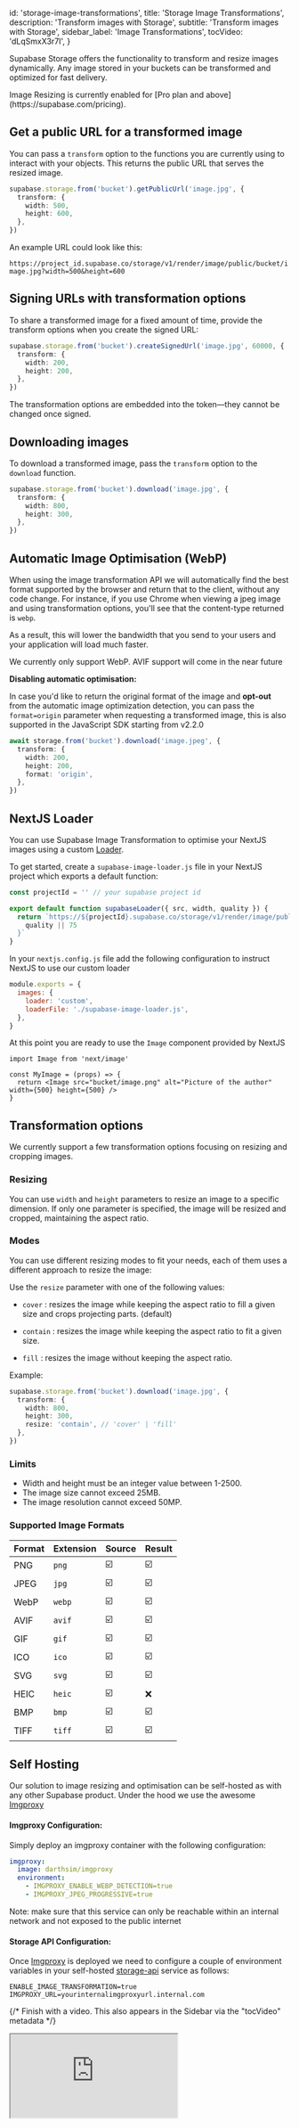 
  id: 'storage-image-transformations',
  title: 'Storage Image Transformations',
  description: 'Transform images with Storage',
  subtitle: 'Transform images with Storage',
  sidebar_label: 'Image Transformations',
  tocVideo: 'dLqSmxX3r7I',
}

Supabase Storage offers the functionality to transform and resize images dynamically. Any image stored in your buckets can be transformed and optimized for fast delivery.

<Admonition type="note">
  Image Resizing is currently enabled for [Pro plan and above](https://supabase.com/pricing).
</Admonition>

## Get a public URL for a transformed image

You can pass a `transform` option to the functions you are currently using to interact with your objects. This returns the public URL that serves the resized image.

```ts
supabase.storage.from('bucket').getPublicUrl('image.jpg', {
  transform: {
    width: 500,
    height: 600,
  },
})
```

An example URL could look like this:

`https://project_id.supabase.co/storage/v1/render/image/public/bucket/image.jpg?width=500&height=600`

## Signing URLs with transformation options

To share a transformed image for a fixed amount of time, provide the transform options when you create the signed URL:

```ts
supabase.storage.from('bucket').createSignedUrl('image.jpg', 60000, {
  transform: {
    width: 200,
    height: 200,
  },
})
```

The transformation options are embedded into the token—they cannot be changed once signed.

## Downloading images

To download a transformed image, pass the `transform` option to the `download` function.

```ts
supabase.storage.from('bucket').download('image.jpg', {
  transform: {
    width: 800,
    height: 300,
  },
})
```

## Automatic Image Optimisation (WebP)

When using the image transformation API we will automatically find the best format supported by the browser and return that to the client, without any code change. For instance, if you use Chrome when viewing a jpeg image and using transformation options, you'll see that the content-type returned is `webp`.

As a result, this will lower the bandwidth that you send to your users and your application will load much faster.

<Admonition type="note">
  We currently only support WebP. AVIF support will come in the near future
</Admonition>

**Disabling automatic optimisation:**

In case you'd like to return the original format of the image and **opt-out** from the automatic image optimization detection, you can pass the `format=origin` parameter when requesting a transformed image, this is also supported in the JavaScript SDK starting from v2.2.0

```ts
await storage.from('bucket').download('image.jpeg', {
  transform: {
    width: 200,
    height: 200,
    format: 'origin',
  },
})
```

## NextJS Loader

You can use Supabase Image Transformation to optimise your NextJS images using a custom [Loader](https://nextjs.org/docs/api-reference/next/image#loader-configuration).

To get started, create a `supabase-image-loader.js` file in your NextJS project which exports a default function:

```ts
const projectId = '' // your supabase project id

export default function supabaseLoader({ src, width, quality }) {
  return `https://${projectId}.supabase.co/storage/v1/render/image/public/${src}?width=${width}&quality=${
    quality || 75
  }`
}
```

In your `nextjs.config.js` file add the following configuration to instruct NextJS to use our custom loader

```js
module.exports = {
  images: {
    loader: 'custom',
    loaderFile: './supabase-image-loader.js',
  },
}
```

At this point you are ready to use the `Image` component provided by NextJS

```tsx
import Image from 'next/image'

const MyImage = (props) => {
  return <Image src="bucket/image.png" alt="Picture of the author" width={500} height={500} />
}
```

## Transformation options

We currently support a few transformation options focusing on resizing and cropping images.

### Resizing

You can use `width` and `height` parameters to resize an image to a specific dimension. If only one parameter is specified, the image will be resized and cropped, maintaining the aspect ratio.

### Modes

You can use different resizing modes to fit your needs, each of them uses a different approach to resize the image:

Use the `resize` parameter with one of the following values:

- `cover` : resizes the image while keeping the aspect ratio to fill a given size and crops projecting parts. (default)

- `contain` : resizes the image while keeping the aspect ratio to fit a given size.

- `fill` : resizes the image without keeping the aspect ratio.

Example:

```ts
supabase.storage.from('bucket').download('image.jpg', {
  transform: {
    width: 800,
    height: 300,
    resize: 'contain', // 'cover' | 'fill'
  },
})
```

### Limits

- Width and height must be an integer value between 1-2500.
- The image size cannot exceed 25MB.
- The image resolution cannot exceed 50MP.

### Supported Image Formats

| Format | Extension | Source | Result |
| ------ | --------- | ------ | ------ |
| PNG    | `png`     | ☑️     | ☑️     |
| JPEG   | `jpg`     | ☑️     | ☑️     |
| WebP   | `webp`    | ☑️     | ☑️     |
| AVIF   | `avif`    | ☑️     | ☑️     |
| GIF    | `gif`     | ☑️     | ☑️     |
| ICO    | `ico`     | ☑️     | ☑️     |
| SVG    | `svg`     | ☑️     | ☑️     |
| HEIC   | `heic`    | ☑️     | ❌     |
| BMP    | `bmp`     | ☑️     | ☑️     |
| TIFF   | `tiff`    | ☑️     | ☑️     |

## Self Hosting

Our solution to image resizing and optimisation can be self-hosted as with any other Supabase product. Under the hood we use the awesome [Imgproxy](https://imgproxy.net/)

#### Imgproxy Configuration:

Simply deploy an imgproxy container with the following configuration:

```yaml
imgproxy:
  image: darthsim/imgproxy
  environment:
    - IMGPROXY_ENABLE_WEBP_DETECTION=true
    - IMGPROXY_JPEG_PROGRESSIVE=true
```

Note: make sure that this service can only be reachable within an internal network and not exposed to the public internet

#### Storage API Configuration:

Once [Imgproxy](https://imgproxy.net/) is deployed we need to configure a couple of environment variables in your self-hosted [storage-api](https://github.com/supabase/storage-api) service as follows:

```shell
ENABLE_IMAGE_TRANSFORMATION=true
IMGPROXY_URL=yourinternalimgproxyurl.internal.com
```

{/* Finish with a video. This also appears in the Sidebar via the "tocVideo" metadata */}

<div className="video-container">
  <iframe
    src="https://www.youtube-nocookie.com/embed/dLqSmxX3r7I"
    frameBorder="1"
    allow="accelerometer; autoplay; clipboard-write; encrypted-media; gyroscope; picture-in-picture"
    allowFullScreen
  ></iframe>
</div>


